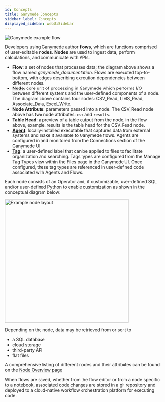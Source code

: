 ```yaml
---
id: Concepts
title: Ganymede Concepts
sidebar_label: Concepts
displayed_sidebar: webUiSidebar
---
```


![Ganymede example flow](https://ganymede-bio.mo.cloudinary.net/apiServer/FlowImageExpanded_20230831.png)

Developers using Ganymede author **flows**, which are functions comprised of user-editable **nodes**.  **Nodes** are used to ingest data, perform calculations, and communicate with APIs.

- **Flow**: a set of nodes that processes data; the diagram above shows a flow named _ganymede_documentation_.  Flows are executed top-to-bottom, with edges describing execution dependencies between different nodes.  
- [**Node**](./nodes/Overview.mdx): core unit of processing in Ganymede which performs I/O between different systems and the user-defined components of a node.  The diagram above contains four nodes: CSV_Read, LIMS_Read, Associate_Data, Excel_Write.
- **Node Attribute**: parameters passed into a node.  The CSV_Read node above has two node attributes: `csv` and `results`.
- **Table Head**: a preview of a table output from the node; in the flow above, example_results is the table head for the CSV_Read node.
- [**Agent**](../connectivity/Agent): locally-installed executable that captures data from external systems and make it available to Ganymede flows.  Agents are configured in and monitored from the Connections section of the Ganymede UI.
- [**Tag**](../connectivity/Tags): a user-defined label that can be applied to files to facilitate organization and searching.  Tags types are configured from the Manage Tag Types view within the Files page in the Ganymede UI.  Once configured, these tag types are referenced in user-defined code associated with Agents and Flows.

Each node consists of an Operator and, if customizable, user-defined SQL and/or user-defined Python to enable customization as shown in the conceptual diagram below:

<div class="text--center">
  <img width="400" alt="Example node layout" src="https://ganymede-bio.mo.cloudinary.net/apiServer/Operator_Conceptual_Layout_20230828.png" />
</div>

Depending on the node, data may be retrieved from or sent to 
  - a SQL database
  - cloud storage 
  - third-party API 
  - flat files

A comprehensive listing of different nodes and their attributes can be found on the [Node Overview page](./nodes/NodeOverview#node-categories)

When flows are saved, whether from the flow editor or from a node specific to a notebook, associated code changes are stored in a git repository and deployed to a cloud-native workflow orchestration platform for executing code.  
  
